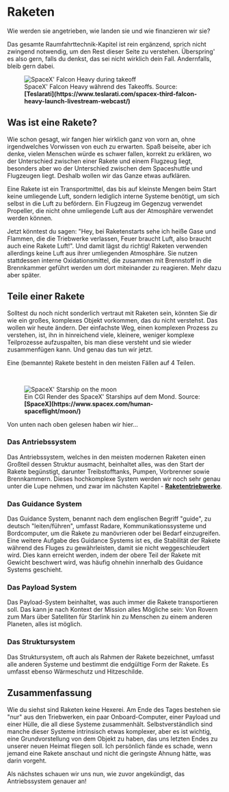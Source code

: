 
# Raketen
Wie werden sie angetrieben, wie landen sie und wie finanzieren wir sie?

<ReadingTime />

<Callout type="info" emoji="ℹ️">
  Das gesamte Raumfahrttechnik-Kapitel ist rein ergänzend, sprich nicht zwingend notwendig, um den Rest dieser Seite zu verstehen. Überspring' es also gern, falls du denkst, das sei nicht wirklich dein Fall. Andernfalls, bleib gern dabei.
</Callout>

<br />
<figure>
<Image src={require(".//../../../../resources/images/falconheavy.jpg")} alt="SpaceX' Falcon Heavy during takeoff" />
<figcaption style={{ color: "rgb(156, 156, 156)", fontSize: "14px", marginTop: "2px" }}>SpaceX' Falcon Heavy während des Takeoffs. Source: <strong>[Teslarati](https://www.teslarati.com/spacex-third-falcon-heavy-launch-livestream-webcast/)</strong></figcaption>
</figure>

## Was ist eine Rakete?
Wie schon gesagt, wir fangen hier wirklich ganz von vorn an, ohne irgendwelches Vorwissen von euch zu erwarten. Spaß beiseite, aber ich denke, vielen Menschen würde es schwer fallen, korrekt zu erklären, wo der Unterschied zwischen einer Rakete und einem Flugzeug liegt, besonders aber wo der Unterschied zwischen dem Spaceshuttle und Flugzeugen liegt. Deshalb wollen wir das Ganze etwas aufklären.

Eine Rakete ist ein Transportmittel, das bis auf kleinste Mengen beim Start keine umliegende Luft, sondern lediglich interne Systeme benötigt, um sich selbst in die Luft zu befördern. Ein Flugzeug im Gegenzug verwendet Propeller, die nicht ohne umliegende Luft aus der Atmosphäre verwendet werden können.

Jetzt könntest du sagen: "Hey, bei Raketenstarts sehe ich heiße Gase und Flammen, die die Triebwerke verlassen, Feuer braucht Luft, also braucht auch eine Rakete Luft!". Und damit lägst du richtig! Raketen verwenden allerdings keine Luft aus ihrer umliegenden Atmosphäre. Sie nutzen stattdessen interne Oxidationsmittel, die zusammen mit Brennstoff in die Brennkammer geführt werden um dort miteinander zu reagieren. Mehr dazu aber später.

## Teile einer Rakete
Solltest du noch nicht sonderlich vertraut mit Raketen sein, könnten Sie dir wie ein großes, komplexes Objekt vorkommen, das du nicht verstehst. Das wollen wir heute ändern. Der einfachste Weg, einen komplexen Prozess zu verstehen, ist, ihn in hinreichend viele, kleinere, weniger komplexe Teilprozesse aufzuspalten, bis man diese versteht und sie wieder zusammenfügen kann. Und genau das tun wir jetzt.

Eine (bemannte) Rakete besteht in den meisten Fällen auf 4 Teilen. 

<br />
<figure>
<Image src={require(".//../../../../resources/images/starship1.jpg")} alt="SpaceX' Starship on the moon " />
<figcaption style={{ color: "rgb(156, 156, 156)", fontSize: "14px", marginTop: "2px" }}>Ein CGI Render des SpaceX' Starships auf dem Mond. Source: <strong>[SpaceX](https://www.spacex.com/human-spaceflight/moon/)</strong></figcaption>
</figure>

Von unten nach oben gelesen haben wir hier...

### Das Antriebssystem
Das Antriebssystem, welches in den meisten modernen Raketen einen Großteil dessen Struktur ausmacht, beinhaltet alles, was den Start der Rakete begünstigt, darunter Treibstofftanks, Pumpen, Vorbrenner sowie Brennkammern. Dieses hochkomplexe System werden wir noch sehr genau unter die Lupe nehmen, und zwar im nächsten Kapitel - <strong>[Raketentriebwerke](https://beyondearth.gg/de/documentation/aerospace_engineering/rockets/engines)</strong>.

### Das Guidance System
Das Guidance System, benannt nach dem englischen Begriff "guide", zu deutsch "leiten/führen", umfasst Radare, Kommunikationssysteme und Bordcomputer, um die Rakete zu manövrieren oder bei Bedarf einzugreifen. Eine weitere Aufgabe des Guidance Systems ist es, die Stabilität der Rakete während des Fluges zu gewährleisten, damit sie nicht weggeschleudert wird. Dies kann erreicht werden, indem der obere Teil der Rakete mit Gewicht beschwert wird, was häufig ohnehin innerhalb des Guidance Systems geschieht.

### Das Payload System
Das Payload-System beinhaltet, was auch immer die Rakete transportieren soll. Das kann je nach Kontext der Mission alles Mögliche sein: Von Rovern zum Mars über Satelliten für Starlink hin zu Menschen zu einem anderen Planeten, alles ist möglich.

### Das Struktursystem
Das Struktursystem, oft auch als Rahmen der Rakete bezeichnet, umfasst alle anderen Systeme und bestimmt die endgültige Form der Rakete. Es umfasst ebenso Wärmeschutz und Hitzeschilde.


## Zusammenfassung
Wie du siehst sind Raketen keine Hexerei. Am Ende des Tages bestehen sie "nur" aus den Triebwerken, ein paar Onboard-Computer, einer Payload und einer Hülle, die all diese Systeme zusammenhält. Selbstverständlich sind manche dieser Systeme intrinsisch etwas komplexer, aber es ist wichtig, eine Grundvorstellung von dem Objekt zu haben, das uns letzten Endes zu unserer neuen Heimat fliegen soll. Ich persönlich fände es schade, wenn jemand eine Rakete anschaut und nicht die geringste Ahnung hätte, was darin vorgeht.

Als nächstes schauen wir uns nun, wie zuvor angekündigt, das Antriebssystem genauer an!

<Analytics />